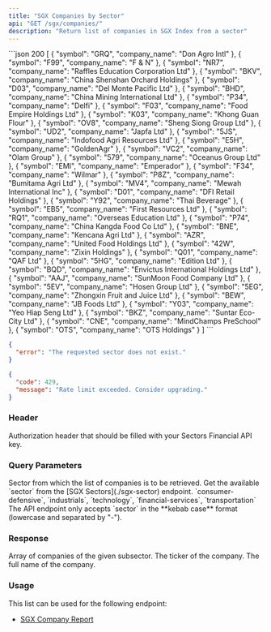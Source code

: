 ```yaml
---
title: "SGX Companies by Sector"
api: "GET /sgx/companies/"
description: "Return list of companies in SGX Index from a sector"
---
```


<ResponseExample>
```json 200
[
    {
        "symbol": "GRQ",
        "company_name": "Don Agro Intl"
    },
    {
        "symbol": "F99",
        "company_name": "F & N"
    },
    {
        "symbol": "NR7",
        "company_name": "Raffles Education Corporation Ltd"
    },
    {
        "symbol": "BKV",
        "company_name": "China Shenshan Orchard Holdings"
    },
    {
        "symbol": "D03",
        "company_name": "Del Monte Pacific Ltd"
    },
    {
        "symbol": "BHD",
        "company_name": "China Mining International Ltd"
    },
    {
        "symbol": "P34",
        "company_name": "Delfi"
    },
    {
        "symbol": "F03",
        "company_name": "Food Empire Holdings Ltd"
    },
    {
        "symbol": "K03",
        "company_name": "Khong Guan Flour"
    },
    {
        "symbol": "OV8",
        "company_name": "Sheng Siong Group Ltd"
    },
    {
        "symbol": "UD2",
        "company_name": "Japfa Ltd"
    },
    {
        "symbol": "5JS",
        "company_name": "Indofood Agri Resources Ltd"
    },
    {
        "symbol": "E5H",
        "company_name": "GoldenAgr"
    },
    {
        "symbol": "VC2",
        "company_name": "Olam Group"
    },
    {
        "symbol": "579",
        "company_name": "Oceanus Group Ltd"
    },
    {
        "symbol": "EMI",
        "company_name": "Emperador"
    },
    {
        "symbol": "F34",
        "company_name": "Wilmar"
    },
    {
        "symbol": "P8Z",
        "company_name": "Bumitama Agri Ltd"
    },
    {
        "symbol": "MV4",
        "company_name": "Mewah International Inc"
    },
    {
        "symbol": "D01",
        "company_name": "DFI Retail Holdings"
    },
    {
        "symbol": "Y92",
        "company_name": "Thai Beverage"
    },
    {
        "symbol": "EB5",
        "company_name": "First Resources Ltd"
    },
    {
        "symbol": "RQ1",
        "company_name": "Overseas Education Ltd"
    },
    {
        "symbol": "P74",
        "company_name": "China Kangda Food Co Ltd"
    },
    {
        "symbol": "BNE",
        "company_name": "Kencana Agri Ltd"
    },
    {
        "symbol": "AZR",
        "company_name": "United Food Holdings Ltd"
    },
    {
        "symbol": "42W",
        "company_name": "Zixin Holdings"
    },
    {
        "symbol": "Q01",
        "company_name": "QAF Ltd"
    },
    {
        "symbol": "5HG",
        "company_name": "Edition Ltd"
    },
    {
        "symbol": "BQD",
        "company_name": "Envictus International Holdings Ltd"
    },
    {
        "symbol": "AAJ",
        "company_name": "SunMoon Food Company Ltd"
    },
    {
        "symbol": "5EV",
        "company_name": "Hosen Group Ltd"
    },
    {
        "symbol": "5EG",
        "company_name": "Zhongxin Fruit and Juice Ltd"
    },
    {
        "symbol": "BEW",
        "company_name": "JB Foods Ltd"
    },
    {
        "symbol": "Y03",
        "company_name": "Yeo Hiap Seng Ltd"
    },
    {
        "symbol": "BKZ",
        "company_name": "Suntar Eco-City Ltd"
    },
    {
        "symbol": "CNE",
        "company_name": "MindChamps PreSchool"
    },
    {
        "symbol": "OTS",
        "company_name": "OTS Holdings"
    }
]
```

```json 400
{
  "error": "The requested sector does not exist."
}
```

```json 429
{
  "code": 429,
  "message": "Rate limit exceeded. Consider upgrading."
}
```

</ResponseExample>

### Header

<ParamField header="Authorization" type="string" required>
  Authorization header that should be filled with your Sectors Financial API
  key.
</ParamField>

### Query Parameters

<ParamField query="sector" type="string" required>
  Sector from which the list of companies is to be retrieved.
  <AccordionGroup>
    <Accordion title="Get the available sector">
      Get the available `sector` from the [SGX Sectors](./sgx-sector) endpoint.
    </Accordion>
    <Accordion title="Examples of the sector">
      `consumer-defensive`, `industrials`, `technology`, `financial-services`,
      `transportation`
    </Accordion>
    <Accordion title="Format">
      The API endpoint only accepts `sector` in the **kebab case** format
      (lowercase and separated by "-").
    </Accordion>
  </AccordionGroup>
</ParamField>

### Response

<ResponseField name="payload" type="Company[]">
  Array of companies of the given subsector.
  <Expandable title="properties">
    <ResponseField name="Company.symbol" type="string">
      The ticker of the company.
    </ResponseField>
    <ResponseField name="Company.company_name" type="string">
      The full name of the company.
    </ResponseField>
  </Expandable>
</ResponseField>

### Usage

This list can be used for the following endpoint:

- [SGX Company Report](./sgx-company-report)

